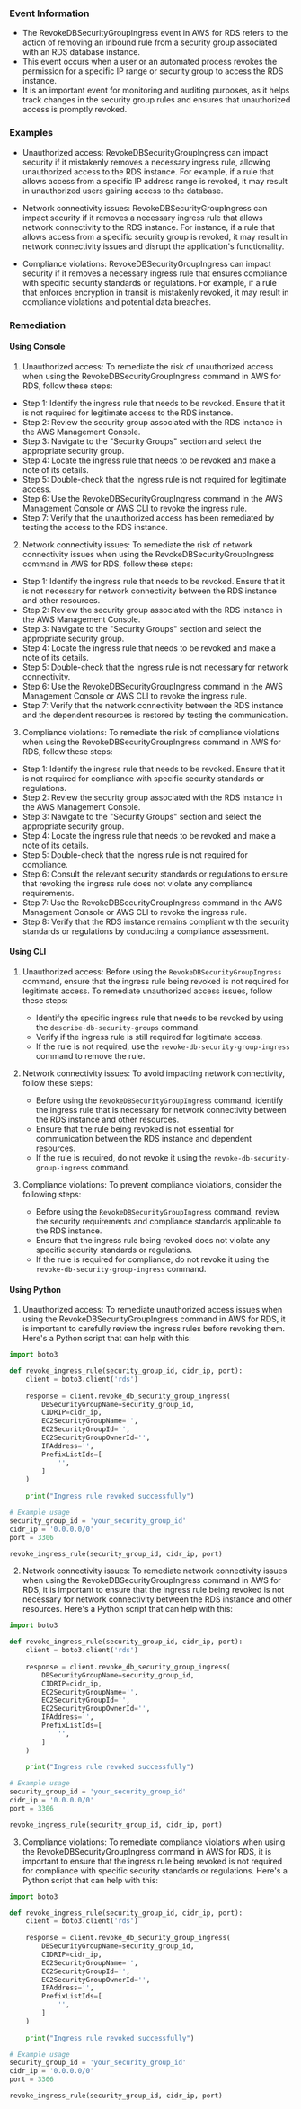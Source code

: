 
### Event Information

- The RevokeDBSecurityGroupIngress event in AWS for RDS refers to the action of removing an inbound rule from a security group associated with an RDS database instance.
- This event occurs when a user or an automated process revokes the permission for a specific IP range or security group to access the RDS instance.
- It is an important event for monitoring and auditing purposes, as it helps track changes in the security group rules and ensures that unauthorized access is promptly revoked.


### Examples

- Unauthorized access: RevokeDBSecurityGroupIngress can impact security if it mistakenly removes a necessary ingress rule, allowing unauthorized access to the RDS instance. For example, if a rule that allows access from a specific IP address range is revoked, it may result in unauthorized users gaining access to the database.

- Network connectivity issues: RevokeDBSecurityGroupIngress can impact security if it removes a necessary ingress rule that allows network connectivity to the RDS instance. For instance, if a rule that allows access from a specific security group is revoked, it may result in network connectivity issues and disrupt the application's functionality.

- Compliance violations: RevokeDBSecurityGroupIngress can impact security if it removes a necessary ingress rule that ensures compliance with specific security standards or regulations. For example, if a rule that enforces encryption in transit is mistakenly revoked, it may result in compliance violations and potential data breaches.

### Remediation

#### Using Console

1. Unauthorized access: To remediate the risk of unauthorized access when using the RevokeDBSecurityGroupIngress command in AWS for RDS, follow these steps:

- Step 1: Identify the ingress rule that needs to be revoked. Ensure that it is not required for legitimate access to the RDS instance.
- Step 2: Review the security group associated with the RDS instance in the AWS Management Console.
- Step 3: Navigate to the "Security Groups" section and select the appropriate security group.
- Step 4: Locate the ingress rule that needs to be revoked and make a note of its details.
- Step 5: Double-check that the ingress rule is not required for legitimate access.
- Step 6: Use the RevokeDBSecurityGroupIngress command in the AWS Management Console or AWS CLI to revoke the ingress rule.
- Step 7: Verify that the unauthorized access has been remediated by testing the access to the RDS instance.

2. Network connectivity issues: To remediate the risk of network connectivity issues when using the RevokeDBSecurityGroupIngress command in AWS for RDS, follow these steps:

- Step 1: Identify the ingress rule that needs to be revoked. Ensure that it is not necessary for network connectivity between the RDS instance and other resources.
- Step 2: Review the security group associated with the RDS instance in the AWS Management Console.
- Step 3: Navigate to the "Security Groups" section and select the appropriate security group.
- Step 4: Locate the ingress rule that needs to be revoked and make a note of its details.
- Step 5: Double-check that the ingress rule is not necessary for network connectivity.
- Step 6: Use the RevokeDBSecurityGroupIngress command in the AWS Management Console or AWS CLI to revoke the ingress rule.
- Step 7: Verify that the network connectivity between the RDS instance and the dependent resources is restored by testing the communication.

3. Compliance violations: To remediate the risk of compliance violations when using the RevokeDBSecurityGroupIngress command in AWS for RDS, follow these steps:

- Step 1: Identify the ingress rule that needs to be revoked. Ensure that it is not required for compliance with specific security standards or regulations.
- Step 2: Review the security group associated with the RDS instance in the AWS Management Console.
- Step 3: Navigate to the "Security Groups" section and select the appropriate security group.
- Step 4: Locate the ingress rule that needs to be revoked and make a note of its details.
- Step 5: Double-check that the ingress rule is not required for compliance.
- Step 6: Consult the relevant security standards or regulations to ensure that revoking the ingress rule does not violate any compliance requirements.
- Step 7: Use the RevokeDBSecurityGroupIngress command in the AWS Management Console or AWS CLI to revoke the ingress rule.
- Step 8: Verify that the RDS instance remains compliant with the security standards or regulations by conducting a compliance assessment.

#### Using CLI

1. Unauthorized access: Before using the `RevokeDBSecurityGroupIngress` command, ensure that the ingress rule being revoked is not required for legitimate access. To remediate unauthorized access issues, follow these steps:
   - Identify the specific ingress rule that needs to be revoked by using the `describe-db-security-groups` command.
   - Verify if the ingress rule is still required for legitimate access.
   - If the rule is not required, use the `revoke-db-security-group-ingress` command to remove the rule.

2. Network connectivity issues: To avoid impacting network connectivity, follow these steps:
   - Before using the `RevokeDBSecurityGroupIngress` command, identify the ingress rule that is necessary for network connectivity between the RDS instance and other resources.
   - Ensure that the rule being revoked is not essential for communication between the RDS instance and dependent resources.
   - If the rule is required, do not revoke it using the `revoke-db-security-group-ingress` command.

3. Compliance violations: To prevent compliance violations, consider the following steps:
   - Before using the `RevokeDBSecurityGroupIngress` command, review the security requirements and compliance standards applicable to the RDS instance.
   - Ensure that the ingress rule being revoked does not violate any specific security standards or regulations.
   - If the rule is required for compliance, do not revoke it using the `revoke-db-security-group-ingress` command.

#### Using Python

1. Unauthorized access: To remediate unauthorized access issues when using the RevokeDBSecurityGroupIngress command in AWS for RDS, it is important to carefully review the ingress rules before revoking them. Here's a Python script that can help with this:

```python
import boto3

def revoke_ingress_rule(security_group_id, cidr_ip, port):
    client = boto3.client('rds')
    
    response = client.revoke_db_security_group_ingress(
        DBSecurityGroupName=security_group_id,
        CIDRIP=cidr_ip,
        EC2SecurityGroupName='',
        EC2SecurityGroupId='',
        EC2SecurityGroupOwnerId='',
        IPAddress='',
        PrefixListIds=[
            '',
        ]
    )
    
    print("Ingress rule revoked successfully")

# Example usage
security_group_id = 'your_security_group_id'
cidr_ip = '0.0.0.0/0'
port = 3306

revoke_ingress_rule(security_group_id, cidr_ip, port)
```

2. Network connectivity issues: To remediate network connectivity issues when using the RevokeDBSecurityGroupIngress command in AWS for RDS, it is important to ensure that the ingress rule being revoked is not necessary for network connectivity between the RDS instance and other resources. Here's a Python script that can help with this:

```python
import boto3

def revoke_ingress_rule(security_group_id, cidr_ip, port):
    client = boto3.client('rds')
    
    response = client.revoke_db_security_group_ingress(
        DBSecurityGroupName=security_group_id,
        CIDRIP=cidr_ip,
        EC2SecurityGroupName='',
        EC2SecurityGroupId='',
        EC2SecurityGroupOwnerId='',
        IPAddress='',
        PrefixListIds=[
            '',
        ]
    )
    
    print("Ingress rule revoked successfully")

# Example usage
security_group_id = 'your_security_group_id'
cidr_ip = '0.0.0.0/0'
port = 3306

revoke_ingress_rule(security_group_id, cidr_ip, port)
```

3. Compliance violations: To remediate compliance violations when using the RevokeDBSecurityGroupIngress command in AWS for RDS, it is important to ensure that the ingress rule being revoked is not required for compliance with specific security standards or regulations. Here's a Python script that can help with this:

```python
import boto3

def revoke_ingress_rule(security_group_id, cidr_ip, port):
    client = boto3.client('rds')
    
    response = client.revoke_db_security_group_ingress(
        DBSecurityGroupName=security_group_id,
        CIDRIP=cidr_ip,
        EC2SecurityGroupName='',
        EC2SecurityGroupId='',
        EC2SecurityGroupOwnerId='',
        IPAddress='',
        PrefixListIds=[
            '',
        ]
    )
    
    print("Ingress rule revoked successfully")

# Example usage
security_group_id = 'your_security_group_id'
cidr_ip = '0.0.0.0/0'
port = 3306

revoke_ingress_rule(security_group_id, cidr_ip, port)
```

